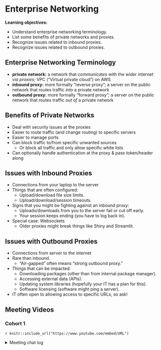 # Enterprise Networking

**Learning objectives:**

-   Understand enterprise networking terminology.
-   List some benefits of private networks and proxies.
-   Recognize issues related to inbound proxies.
-   Recognize issues related to outbound proxies.

## Enterprise Networking Terminology {-}

-   **private network:** a network that *communicates* with the wider internet *via proxies;* VPC ("Virtual private cloud") on AWS 
-   **inbound proxy:** more formally "reverse proxy"; a server on the public network that routes traffic *into* a private network
-   **outbound proxy:** more formally "forward proxy"; a server on the public network that routes traffic *out of* a private network

## Benefits of Private Networks {-}

-   Deal with security issues at the proxies
-   Easier to route traffic (and change routing) to specific servers
-   Easier to manage ports
-   Can block traffic to/from specific unwanted sources
    -   Or block all traffic and only allow specific white lists
-   Can optionally handle authentication at the proxy & pass token/header along

## Issues with Inbound Proxies {-}

-   Connections from your laptop to the server
-   Things that are often configured:
    -   Upload/download file size limits.
    -   Upload/download/session timeouts.
-   Signs that you might be fighting against an inbound proxy:
    -   Uploads/downloads from you to the server fail or cut off early.
    -   Your session keeps ending (you have to log back in).
-   Special case: Websockets
    -   Older proxies might break things like Shiny and Streamlit.

## Issues with Outbound Proxies {-}

-   Connections from server to the internet
-   Rare than inbound.
    -   "Air-gapped" often means "strong outbound proxy."
-   Things that can be impacted:
    -   Downloading packages (other than from internal package manager).
    -   Accessing external data (APIs).
    -   Updating system libraries (hopefully your IT has a plan for this).
    -   Software licensing (software might ping a server).
-   IT often open to allowing access to specific URLs, so ask!

## Meeting Videos {-}

### Cohort 1 {-}

`r knitr::include_url("https://www.youtube.com/embed/URL")`

<details>
<summary> Meeting chat log </summary>

```
LOG
```
</details>
